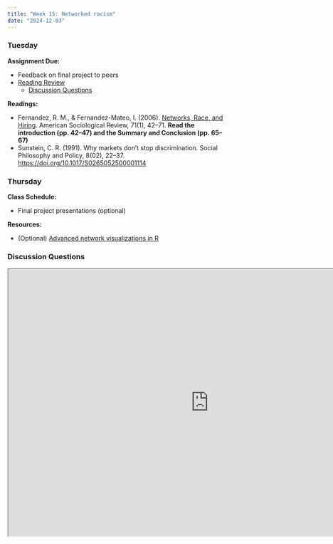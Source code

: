 ```yaml
---
title: "Week 15: Networked racism"
date: "2024-12-03"
---
```


### Tuesday

**Assignment Due:**

* Feedback on final project to peers
* [Reading Review](/syllabus/syllabus.qmd#reading-review-assignments)
    * [Discussion Questions](#discussion-questions)

**Readings:**

* Fernandez, R. M., & Fernandez-Mateo, I. (2006). [Networks, Race, and Hiring](https://journals-sagepub-com.ezproxy.lib.purdue.edu/doi/pdf/10.1177/000312240607100103). American Sociological Review, 71(1), 42–71. **Read the introduction (pp. 42–47) and the Summary and Conclusion (pp. 65–67)**
* Sunstein, C. R. (1991). Why markets don’t stop discrimination. Social Philosophy and Policy, 8(02), 22–37. [https://doi.org/10.1017/S0265052500001114](https://doi.org/10.1017/S0265052500001114)

### Thursday

**Class Schedule:**

* Final project presentations (optional)

**Resources:**

* (Optional) [Advanced network visualizations in R](/assignments/advanced_visualizations.qmd)

### Discussion Questions

<iframe src="https://pollev-embeds.com/discourses/5lZh3mPUS8VHWEC4XwxCd/respond" width="900px" height="600px"></iframe>